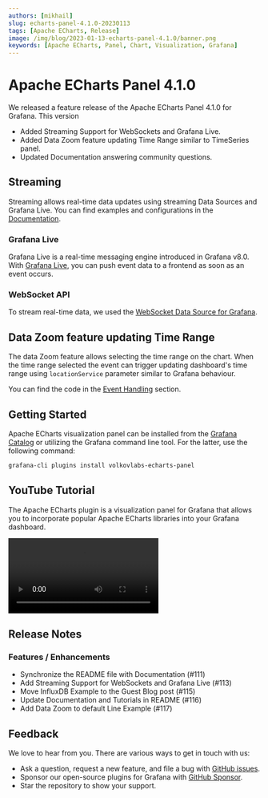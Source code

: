 ```yaml
---
authors: [mikhail]
slug: echarts-panel-4.1.0-20230113
tags: [Apache ECharts, Release]
image: /img/blog/2023-01-13-echarts-panel-4.1.0/banner.png
keywords: [Apache ECharts, Panel, Chart, Visualization, Grafana]
---
```



# Apache ECharts Panel 4.1.0

We released a feature release of the Apache ECharts Panel 4.1.0 for Grafana. This version

- Added Streaming Support for WebSockets and Grafana Live.
- Added Data Zoom feature updating Time Range similar to TimeSeries panel.
- Updated Documentation answering community questions.

<!--truncate-->

## Streaming

Streaming allows real-time data updates using streaming Data Sources and Grafana Live. You can find examples and configurations in the [Documentation](/plugins/volkovlabs-echarts-panel/streaming).

### Grafana Live

Grafana Live is a real-time messaging engine introduced in Grafana v8.0. With [Grafana Live](https://grafana.com/docs/grafana/latest/setup-grafana/set-up-grafana-live/), you can push event data to a frontend as soon as an event occurs.

<Screenshot
  title="Apache ECharts allows displaying messages from Grafana Live real-time engine."
  src="/img/blog/2023-01-13-echarts-panel-4.1.0/live.png"
/>

### WebSocket API

To stream real-time data, we used the [WebSocket Data Source for Grafana](https://grafana.com/grafana/plugins/golioth-websocket-datasource/).

<Screenshot
  title="Streaming real-time events from Websocket Data source."
  src="/img/blog/2023-01-13-echarts-panel-4.1.0/websocket.png"
/>

## Data Zoom feature updating Time Range

The data Zoom feature allows selecting the time range on the chart. When the time range selected the event can trigger updating dashboard's time range using `locationService` parameter similar to Grafana behaviour.

<Screenshot
  title="Data Zoom feature for Random Walk allows updating Time Range for the selected range."
  src="/img/blog/2023-01-13-echarts-panel-4.1.0/data-zoom.png"
/>

You can find the code in the [Event Handling](/plugins/volkovlabs-echarts-panel/events) section.

## Getting Started

Apache ECharts visualization panel can be installed from the [Grafana Catalog](https://grafana.com/grafana/plugins/volkovlabs-echarts-panel/) or utilizing the Grafana command line tool. For the latter, use the following command:

```bash
grafana-cli plugins install volkovlabs-echarts-panel
```

## YouTube Tutorial

The Apache ECharts plugin is a visualization panel for Grafana that allows you to incorporate popular Apache ECharts libraries into your Grafana dashboard.

<Video
  src="https://www.youtube.com/embed/DxqCrBEmrQw"
  title="How to create modern dashboards in Grafana."
/>

## Release Notes

### Features / Enhancements

- Synchronize the README file with Documentation (#111)
- Add Streaming Support for WebSockets and Grafana Live (#113)
- Move InfluxDB Example to the Guest Blog post (#115)
- Update Documentation and Tutorials in README (#116)
- Add Data Zoom to default Line Example (#117)

## Feedback

We love to hear from you. There are various ways to get in touch with us:

- Ask a question, request a new feature, and file a bug with [GitHub issues](https://github.com/volkovlabs/volkovlabs-echarts-panel/issues/new/choose).
- Sponsor our open-source plugins for Grafana with [GitHub Sponsor](https://github.com/sponsors/VolkovLabs).
- Star the repository to show your support.
